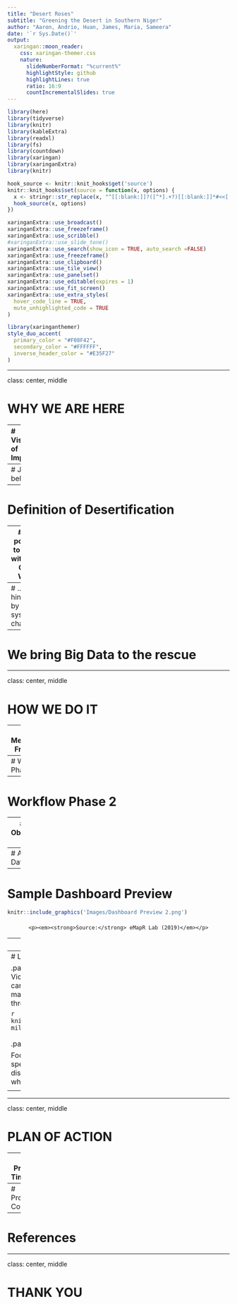```yaml
---
title: "Desert Roses"
subtitle: "Greening the Desert in Southern Niger"  
author: "Aaron, Andrio, Huan, James, Maria, Sameera"
date: '`r Sys.Date()`'
output:
  xaringan::moon_reader:
    css: xaringan-themer.css
    nature:
      slideNumberFormat: "%current%"
      highlightStyle: github
      highlightLines: true
      ratio: 16:9
      countIncrementalSlides: true
---
```

```r
library(here)
library(tidyverse)
library(knitr)
library(kableExtra)
library(readxl)
library(fs)
library(countdown)
library(xaringan)
library(xaringanExtra)
library(knitr)

hook_source <- knitr::knit_hooks$get('source')
knitr::knit_hooks$set(source = function(x, options) {
  x <- stringr::str_replace(x, "^[[:blank:]]?([^*].+?)[[:blank:]]*#<<[[:blank:]]*$", "*\\1")
  hook_source(x, options)
})

xaringanExtra::use_broadcast()
xaringanExtra::use_freezeframe()
xaringanExtra::use_scribble()
#xaringanExtra::use_slide_tone()
xaringanExtra::use_search(show_icon = TRUE, auto_search	=FALSE)
xaringanExtra::use_freezeframe()
xaringanExtra::use_clipboard()
xaringanExtra::use_tile_view()
xaringanExtra::use_panelset()
xaringanExtra::use_editable(expires = 1)
xaringanExtra::use_fit_screen()
xaringanExtra::use_extra_styles(
  hover_code_line = TRUE,         
  mute_unhighlighted_code = TRUE  
)

```

```r
library(xaringanthemer)
style_duo_accent(
  primary_color = "#F08F42",
  secondary_color = "#FFFFFF",
  inverse_header_color = "#E35F27"
)
```

---

class: center, middle

# WHY WE ARE HERE


---
# Visualisation of Impacts/Risks

.panelset[
.panel[.panel-name[Extreme Heat]
```r
#read in images here
```

]
.panel[.panel-name[Water Body Loss]
```r
#read in images here
```

]
]

---
# Justification behind Niger


---
# Definition of Desertification


---
# Vast potential to rectify with Great Green Wall...


---
# ...hindered by systematic challenges


---
# We bring Big Data to the rescue


---

class: center, middle

# HOW WE DO IT


---
# Methodology Framework


---
# Workflow Phase 1


---
# Workflow Phase 2


---
# Earth Observation Data


---
# Additional Data


---
# Sample Dashboard Preview
```r
knitr::include_graphics('Images/Dashboard Preview 2.png')
```
<div style="text-align: center; margin-top: 20px;">
    <p><em><strong>Source:</strong> eMapR Lab (2019)</em></p>
</div>

---
# Sample Dashboard Demo
```r
knitr::include_graphics('Images/Dashboard Dem.gif')
```
<div style="text-align: center; margin-top: 20px;">
    <p><em><strong>Source:</strong> eMapR Lab (2019)</em></p>
</div>

---
# Limitations to Our Solutions

.panelset[
.panel[.panel-name[Risk of Violence]
Farmers are reported to fear carrying out reforestation or tree maintenance activities due to the jihadist threat, which could jeopardize the project.

```r
knitr::include_graphics('Images/Nigerian-military-4.jpg')
```

<div style="text-align: center; margin-top: 20px;">
    <p><em><strong>Image Source:</strong> Reuters (2022)</em></p>
</div>
]
.panel[.panel-name[Land Conflict]
Need to introduce pastoral corridors to avoid the destruction of agriculture areas and GGW ecosystems, while ensuring access to food and water for the livestock.
```r
knitr::include_graphics('Images/herdersfarmers.png')
```

<div style="text-align: center; margin-top: 20px;">
    <p><em><strong>Image Source:</strong> Human Rights Watch (2014)</em></p>
</div>
]

.panel[.panel-name[Risk of Monoculture]

Focusing restoration effort using only few species may expose them to widespread disease setting back any progress made, while irreversibly affecting the ecosystem 
```r
knitr::include_graphics('Images/field-of-rapeseeds-4198057_1920.jpg')
```

<div style="text-align: center; margin-top: 20px;">
    <p><em><strong>Image Source:</strong> Pixabay (2017)</em></p>
</div>
]
]

---
<!-- # Recommended Action Plans -->
<!-- ```{r echo=FALSE, out.width='100%', fig.align='center'} -->
<!-- knitr::include_graphics('Images/Action Plan.png') -->
<!-- ``` -->

---

class: center, middle

# PLAN OF ACTION


---
# Project Timeline



---
# Project Costing


---
# References



---

class: center, middle

# THANK YOU


